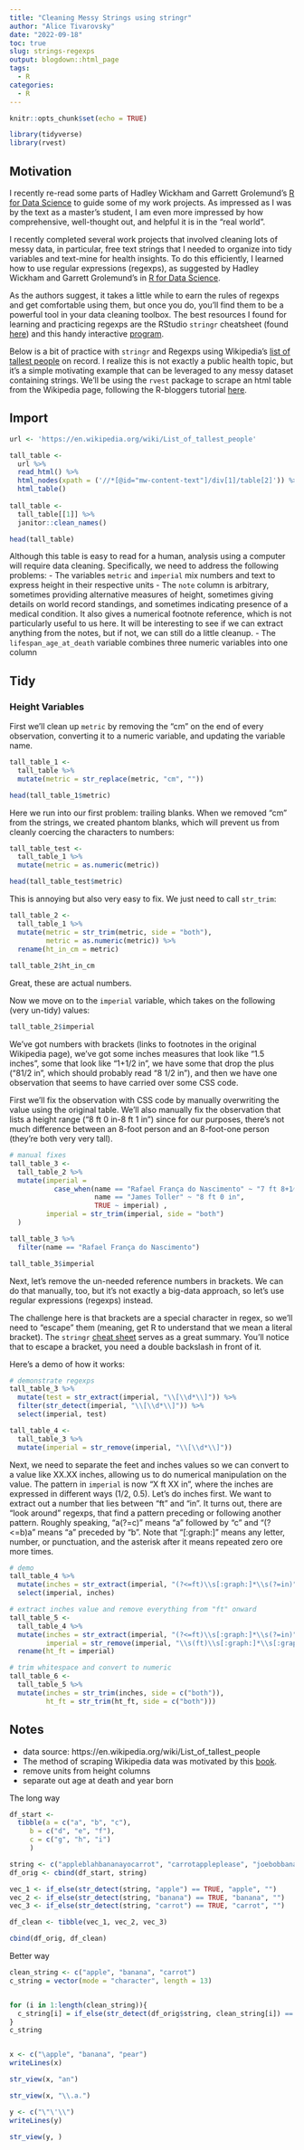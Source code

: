 ```yaml
---
title: "Cleaning Messy Strings using stringr"
author: "Alice Tivarovsky"
date: "2022-09-18"
toc: true
slug: strings-regexps
output: blogdown::html_page
tags:
  - R
categories:
  - R
---
```


```r
knitr::opts_chunk$set(echo = TRUE)
```

```r
library(tidyverse)
library(rvest)

```

## Motivation

I recently re-read some parts of Hadley Wickham and Garrett Grolemund's [R for Data Science](https://r4ds.had.co.nz/index.html) to guide some of my work projects. As impressed as I was by the text as a master's student, I am even more impressed by how comprehensive, well-thought out, and helpful it is in the "real world". 

I recently completed several work projects that involved cleaning lots of messy data, in particular, free text strings that I needed to organize into tidy variables and text-mine for health insights. To do this efficiently, I learned how to use regular expressions (regexps), as suggested by Hadley Wickham and Garrett Grolemund's in [R for Data Science](https://r4ds.had.co.nz/strings.html). 

As the authors suggest, it takes a little while to earn the rules of regexps and get comfortable using them, but once you do, you'll find them to be a powerful tool in your data cleaning toolbox. The best resources I found for learning and practicing regexps are the RStudio `stringr` cheatsheet (found [here](https://github.com/rstudio/cheatsheets/blob/main/strings.pdf)) and this handy interactive [program](https://regexlearn.com/). 

Below is a bit of practice with `stringr` and Regexps using Wikipedia's [list of tallest people](https://en.wikipedia.org/wiki/List_of_tallest_people) on record. I realize this is not exactly a public health topic, but it's a simple motivating example that can be leveraged to any messy dataset containing strings. We'll be using the `rvest` package to scrape an html table from the Wikipedia page, following the R-bloggers tutorial [here](https://www.r-bloggers.com/2015/01/using-rvest-to-scrape-an-html-table/). 

## Import

```r
url <- 'https://en.wikipedia.org/wiki/List_of_tallest_people'

tall_table <- 
  url %>% 
  read_html() %>% 
  html_nodes(xpath = ('//*[@id="mw-content-text"]/div[1]/table[2]')) %>% 
  html_table()
               
tall_table <- 
  tall_table[[1]] %>% 
  janitor::clean_names()

head(tall_table)

```

Although this table is easy to read for a human, analysis using a computer will require data cleaning. Specifically, we need to address the following problems: 
- The variables `metric` and `imperial` mix numbers and text to express height in their respective units
- The `note` column is arbitrary, sometimes providing alternative measures of height, sometimes giving details on world record standings, and sometimes indicating presence of a medical condition. It also gives a numerical footnote reference, which is not particularly useful to us here. It will be interesting to see if we can extract anything from the notes, but if not, we can still do a little cleanup. 
- The `lifespan_age_at_death` variable combines three numeric variables into one column

## Tidy

### Height Variables 

First we'll clean up `metric` by removing the "cm" on the end of every observation, converting it to a numeric variable, and updating the variable name. 

```r
tall_table_1 <- 
  tall_table %>% 
  mutate(metric = str_replace(metric, "cm", ""))

head(tall_table_1$metric)

```

Here we run into our first problem: trailing blanks. When we removed "cm" from the strings, we created phantom blanks, which will prevent us from cleanly coercing the characters to numbers: 

```r
tall_table_test <- 
  tall_table_1 %>% 
  mutate(metric = as.numeric(metric))

head(tall_table_test$metric)

```

This is annoying but also very easy to fix. We just need to call `str_trim`: 

```r
tall_table_2 <- 
  tall_table_1 %>% 
  mutate(metric = str_trim(metric, side = "both"), 
         metric = as.numeric(metric)) %>% 
  rename(ht_in_cm = metric)
  
tall_table_2$ht_in_cm

```
Great, these are actual numbers. 

Now we move on to the `imperial` variable, which takes on the following (very un-tidy) values: 

```r
tall_table_2$imperial
```
We've got numbers with brackets (links to footnotes in the original Wikipedia page), we've got some inches measures that look like "1.5 inches", some that look like "1+1/2 in", we have some that drop the plus ("81/2 in", which should probably read "8 1/2 in"), and then we have one observation that seems to have carried over some CSS code. 

First we'll fix the observation with CSS code by manually overwriting the value using the original table. We'll also manually fix the observation that lists a height range ("8 ft 0 in-8 ft 1 in") since for our purposes, there's not much difference between an 8-foot person and an 8-foot-one person (they're both very very tall). 

```r
# manual fixes
tall_table_3 <- 
  tall_table_2 %>% 
  mutate(imperial = 
           case_when(name == "Rafael França do Nascimento" ~ "7 ft 8+1⁄3 in", 
                     name == "James Toller" ~ "8 ft 0 in", 
                     TRUE ~ imperial) , 
         imperial = str_trim(imperial, side = "both")
  )

tall_table_3 %>% 
  filter(name == "Rafael França do Nascimento")

tall_table_3$imperial

```

Next, let's remove the un-needed reference numbers in brackets. We can do that manually, too, but it's not exactly a big-data approach, so let's use regular expressions (regexps) instead. 

The challenge here is that brackets are a special character in regex, so we'll need to "escape" them (meaning, get R to understand that we mean a literal bracket). The `stringr` [cheat sheet](https://stringr.tidyverse.org/) serves as a great summary. You'll notice that to escape a bracket, you need a double backslash in front of it.

Here's a demo of how it works: 

```r
# demonstrate regexps
tall_table_3 %>% 
  mutate(test = str_extract(imperial, "\\[\\d*\\]")) %>% 
  filter(str_detect(imperial, "\\[\\d*\\]")) %>% 
  select(imperial, test)

tall_table_4 <- 
  tall_table_3 %>% 
  mutate(imperial = str_remove(imperial, "\\[\\d*\\]"))

```
Next, we need to separate the feet and inches values so we can convert to a value like XX.XX inches, allowing us to do numerical manipulation on the value. The pattern in `imperial` is now "X ft XX in", where the inches are expressed in different ways (1/2, 0.5). Let's do inches first. We want to extract out a number that lies between "ft" and "in". It turns out, there are "look around" regexps, that find a pattern preceding or following another pattern. Roughly speaking, "a(?=c)" means "a" followed by "c" and "(?<=b)a" means "a" preceded by "b". Note that "[:graph:]" means any letter, number, or punctuation, and the asterisk after it means repeated zero ore more times. 

```r
# demo
tall_table_4 %>% 
  mutate(inches = str_extract(imperial, "(?<=ft)\\s[:graph:]*\\s(?=in)")) %>% 
  select(imperial, inches) 

# extract inches value and remove everything from "ft" onward  
tall_table_5 <- 
  tall_table_4 %>% 
  mutate(inches = str_extract(imperial, "(?<=ft)\\s[:graph:]*\\s(?=in)"),
         imperial = str_remove(imperial, "\\s(ft)\\s[:graph:]*\\s[:graph:]*")) %>% 
  rename(ht_ft = imperial)

# trim whitespace and convert to numeric
tall_table_6 <- 
  tall_table_5 %>% 
  mutate(inches = str_trim(inches, side = c("both")), 
         ht_ft = str_trim(ht_ft, side = c("both")))


```


## Notes

- data source: https://en.wikipedia.org/wiki/List_of_tallest_people
- The method of scraping Wikipedia data was motivated by this [book](https://www.gastonsanchez.com/r4strings/cleaning.html).  
- remove units from height columns
- separate out age at death and year born

The long way
```r

df_start <- 
  tibble(a = c("a", "b", "c"), 
     b = c("d", "e", "f"), 
     c = c("g", "h", "i")
     )

string <- c("appleblahbananayocarrot", "carrotappleplease", "joebobbanana")
df_orig <- cbind(df_start, string)

vec_1 <- if_else(str_detect(string, "apple") == TRUE, "apple", "")
vec_2 <- if_else(str_detect(string, "banana") == TRUE, "banana", "")
vec_3 <- if_else(str_detect(string, "carrot") == TRUE, "carrot", "")

df_clean <- tibble(vec_1, vec_2, vec_3)

cbind(df_orig, df_clean)

```

Better way 
```r

clean_string <- c("apple", "banana", "carrot")
c_string = vector(mode = "character", length = 13)


for (i in 1:length(clean_string)){
  c_string[i] = if_else(str_detect(df_orig$string, clean_string[i]) == TRUE, clean_string[i], "")
}
c_string



```

```r
x <- c("\apple", "banana", "pear")
writeLines(x)

str_view(x, "an")

str_view(x, "\\.a.")

y <- c("\"\'\\")
writeLines(y)

str_view(y, )


```

